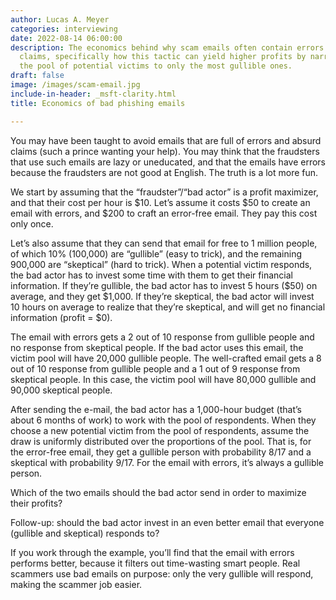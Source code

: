 ```yaml
---
author: Lucas A. Meyer
categories: interviewing
date: 2022-08-14 06:00:00
description: The economics behind why scam emails often contain errors and absurd
  claims, specifically how this tactic can yield higher profits by narrowing down
  the pool of potential victims to only the most gullible ones.
draft: false
image: /images/scam-email.jpg
include-in-header: _msft-clarity.html
title: Economics of bad phishing emails

---
```


You may have been taught to avoid emails that are full of errors and absurd claims (such a prince wanting your help). You may think that the fraudsters that use such emails are lazy or uneducated, and that the emails have errors because the fraudsters are not good at English. The truth is a lot more fun.

We start by assuming that the "fraudster"/"bad actor" is a profit maximizer, and that their cost per hour is $10. Let's assume it costs $50 to create an email with errors, and $200 to craft an error-free email. They pay this cost only once.

Let's also assume that they can send that email for free to 1 million people, of which 10% (100,000) are "gullible" (easy to trick), and the remaining 900,000 are "skeptical" (hard to trick). When a potential victim responds, the bad actor has to invest some time with them to get their financial information. If they're gullible, the bad actor has to invest 5 hours ($50) on average, and they get $1,000. If they're skeptical, the bad actor will invest 10 hours on average to realize that they're skeptical, and will get no financial information (profit = $0).

The email with errors gets a 2 out of 10 response from gullible people and no response from skeptical people. If the bad actor uses this email, the victim pool will have 20,000 gullible people. The well-crafted email gets a 8 out of 10 response from gullible people and a 1 out of 9 response from skeptical people. In this case, the victim pool will have 80,000 gullible and 90,000 skeptical people. 

After sending the e-mail, the bad actor has a 1,000-hour budget (that's about 6 months of work) to work with the pool of respondents. When they choose a new potential victim from the pool of respondents, assume the draw is uniformly distributed over the proportions of the pool. That is, for the error-free email, they get a gullible person with probability 8/17 and a skeptical with probability 9/17. For the email with errors, it's always a gullible person.

Which of the two emails should the bad actor send in order to maximize their profits?

Follow-up: should the bad actor invest in an even better email that everyone (gullible and skeptical) responds to?

If you work through the example, you'll find that the email with errors performs better, because it filters out time-wasting smart people. Real scammers use bad emails on purpose: only the very gullible will respond, making the scammer job easier.
